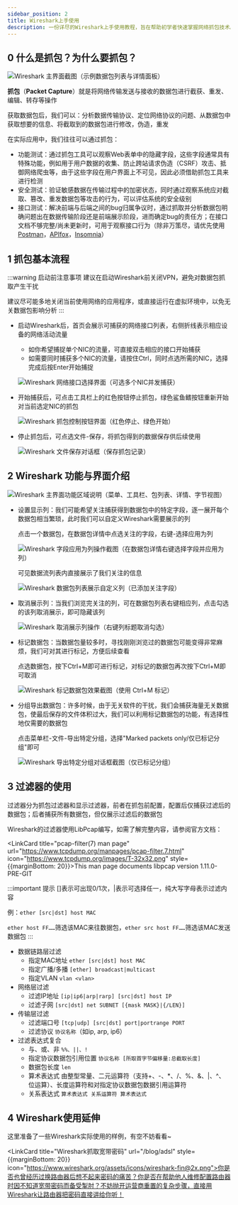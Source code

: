 ```yaml
---
sidebar_position: 2
title: Wireshark上手使用
description: 一份详尽的Wireshark上手使用教程，旨在帮助初学者快速掌握网络抓包技术。文档首先阐释了抓包的概念、目的及其在各类测试中的应用，随后分步讲解了使用Wireshark进行数据包捕获、保存与分析的基本流程，并对软件的主要功能与界面布局进行了详细介绍。
---
```


## 0 什么是抓包？为什么要抓包？

![Wireshark 主界面截图（示例数据包列表与详情面板）](img/image-20240907094430591.png)

**抓包**（**Packet Capture**）就是将网络传输发送与接收的数据包进行截获、重发、编辑、转存等操作

获取数据包后，我们可以：分析数据传输协议、定位网络协议的问题、从数据包中获取想要的信息、将截取到的数据包进行修改，伪造，重发

在实际应用中，我们往往可以通过抓包：

* 功能测试：通过抓包工具可以观察Web表单中的隐藏字段，这些字段通常具有特殊功能，例如用于用户数据的收集、防止跨站请求伪造（CSRF）攻击、抵御网络爬虫等，由于这些字段在用户界面上不可见，因此必须借助抓包工具来进行检测
* 安全测试：验证敏感数据在传输过程中的加密状态，同时通过观察系统应对截取、篡改、重发数据包等攻击的行为，可以评估系统的安全级别
* 接口测试：解决前端与后端之间的bug归属争议时，通过抓取并分析数据包明确问题出在数据传输阶段还是前端展示阶段，进而确定bug的责任方；在接口文档不够完整/尚未更新时，可用于观察接口行为（除非万策尽，请优先使用[Postman](https://www.getpostman.com/downloads/)，[APIfox](https://apifox.com/)，[Insomnia](https://insomnia.rest/)）



## 1 抓包基本流程

:::warning 启动前注意事项
建议在启动Wireshark前关闭VPN，避免对数据包抓取产生干扰

建议尽可能多地关闭当前使用网络的应用程序，或直接运行在虚拟环境中，以免无关数据包影响分析
:::

* 启动Wireshark后，首页会展示可捕获的网络接口列表，右侧折线表示相应设备的网络活动流量

    * 如你希望捕捉单个NIC的流量，可直接双击相应的接口开始捕获
    * 如需要同时捕获多个NIC的流量，请按住Ctrl，同时点选所需的NIC，选择完成后按Enter开始捕捉

  ![Wireshark 网络接口选择界面（可选多个NIC并发捕获）](img/image-20240907002402646.png)

* 开始捕获后，可点击工具栏上的红色按钮停止抓包，绿色鲨鱼鳍按钮重新开始对当前选定NIC的抓包

  ![Wireshark 抓包控制按钮界面（红色停止、绿色开始）](img/image-20240907002743240.png)

* 停止抓包后，可点选文件-保存，将抓包得到的数据保存供后续使用

  ![Wireshark 文件保存对话框（保存抓包记录）](img/image-20240907002945420.png)



## 2 Wireshark 功能与界面介绍

![Wireshark 主界面功能区域说明（菜单、工具栏、包列表、详情、字节视图）](img/1725640544121.jpg)

* 设置显示列：我们可能希望关注捕获得到数据包中的特定字段，逐一展开每个数据包相当繁琐，此时我们可以自定义Wireshark需要展示的列

  点击一个数据包，在数据包详情中点选关注的字段，右键-选择应用为列

  ![Wireshark 字段应用为列操作截图（在数据包详情右键选择字段并应用为列）](img/image-20240907003911091.png)

  可见数据流列表内直接展示了我们关注的信息

  ![Wireshark 数据包列表展示自定义列（已添加关注字段）](img/image-20240907004100336.png)

* 取消展示列：当我们浏览完关注的列，可在数据包列表右键相应列，点击勾选的该列取消展示，即可隐藏该列

  ![Wireshark 取消展示列操作（右键列标题取消勾选）](img/image-20240907004223377.png)

* 标记数据包：当数据包量较多时，寻找刚刚浏览过的数据包可能变得非常麻烦，我们可对其进行标记，方便后续查看

  点选数据包，按下Ctrl+M即可进行标记，对标记的数据包再次按下Ctrl+M即可取消

  ![Wireshark 标记数据包效果截图（使用 Ctrl+M 标记）](img/image-20240907004406407.png)

* 分组导出数据包：许多时候，由于无关软件的干扰，我们会捕获海量无关数据包，使最后保存的文件体积过大，我们可以利用标记数据包的功能，有选择性地仅需要的数据包

  点击菜单栏-文件-导出特定分组，选择"Marked packets only/仅已标记分组"即可

  ![Wireshark 导出特定分组对话框截图（仅已标记分组）](img/image-20240907004801247.png)



## 3 过滤器的使用

过滤器分为抓包过滤器和显示过滤器，前者在抓包前配置，配置后仅捕获过滤后的数据包；后者捕获所有数据包，但仅展示过滤后的数据包

Wireshark的过滤器使用LibPcap编写，如需了解完整内容，请参阅官方文档：

<LinkCard title="pcap-filter(7) man page" url="https://www.tcpdump.org/manpages/pcap-filter.7.html" icon="https://www.tcpdump.org/images/T-32x32.png" style={{marginBottom: 20}}>This man page documents libpcap version 1.11.0-PRE-GIT</LinkCard>
<br/>

:::important 提示
[]表示可出现0/1次，|表示可选择任一，纯大写字母表示过滤内容

例：`ether [src|dst] host MAC`

`ether host FF……`筛选该MAC来往数据包，`ether src host FF……`筛选该MAC发送数据包
:::

* 数据链路层过滤
    * 指定MAC地址 `ether [src|dst] host MAC`
    * 指定广播/多播 `[ether] broadcast|multicast`
    * 指定VLAN `vlan <vlan>`
* 网络层过滤
    * 过滤IP地址 `[ip|ip6|arp|rarp] [src|dst] host IP`
    * 过滤子网 `[src|dst] net SUBNET [{mask MASK}|{/LEN}]`
* 传输层过滤
    * 过滤端口号 `[tcp|udp] [src|dst] port|portrange PORT`
    * 过滤协议 `协议名称`（如ip, arp, ip6）
* 过滤表达式复合
    * 与、或、非 `%%、||、!`
    * 指定协议数据包引用位置 `协议名称 [所取首字节偏移量:总截取长度]`
    * 数据包长度 `len`
    * 算术表达式  由整型常量、二元运算符（支持+、-、*、/、%、&、|、^、位运算）、长度运算符和对指定协议数据包数据引用运算符
    * 关系表达式 `算术表达式 关系运算符 算术表达式`



## 4 Wireshark使用延伸

这里准备了一些Wireshark实际使用的样例，有空不妨看看~

<LinkCard title="Wireshark抓取宽带密码" url="/blog/adsl" style={{marginBottom: 20}}  icon="https://www.wireshark.org/assets/icons/wireshark-fin@2x.png">你是否也曾经历过换路由器后想不起来密码的痛苦？你是否在帮助他人维修配置路由器时因不知道宽带密码而备受掣肘？不妨抛开运营商重置的复杂步骤，直接用Wireshark让路由器把密码直接讲给你听！</LinkCard>
<br/>
